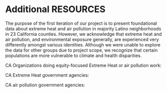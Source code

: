 # Additional RESOURCES

The purpose of the first iteration of our project is to present foundational data about extreme heat and air pollution in majority Latino neighborhoods in 23 California counties. However, we acknowledge that extreme heat and air pollution, and environmental exposure generally, are experienced very differently amongst various identities. Although we were unable to explore the data for other groups due to project scope, we recognize that certain populations are more vulnerable to climate and health disparities. 

CA Organizations doing equity-focused Extreme Heat or air pollution work:





CA Extreme Heat government agencies: 





CA air pollution government agencies: 



